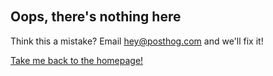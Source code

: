 

<br />
<br />
<br />
<br />

<span class='centered'>

## Oops, there's nothing here

Think this a mistake? Email hey@posthog.com and we'll fix it!

<BasicHedgehogImage />

[Take me back to the homepage!](/)

</span>